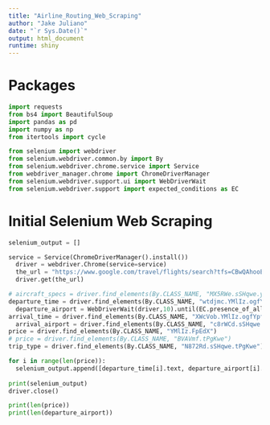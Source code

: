 ---
title: "Airline_Routing_Web_Scraping"
author: "Jake Juliano"
date: "`r Sys.Date()`"
output: html_document
runtime: shiny
---

# Packages
```{python}
import requests
from bs4 import BeautifulSoup
import pandas as pd
import numpy as np
from itertools import cycle

from selenium import webdriver
from selenium.webdriver.common.by import By
from selenium.webdriver.chrome.service import Service
from webdriver_manager.chrome import ChromeDriverManager
from selenium.webdriver.support.ui import WebDriverWait
from selenium.webdriver.support import expected_conditions as EC
```

# Initial Selenium Web Scraping
```{python}
selenium_output = []

service = Service(ChromeDriverManager().install())
  driver = webdriver.Chrome(service=service)
  the_url = "https://www.google.com/travel/flights/search?tfs=CBwQAhooEgoyMDI0LTEwLTEwagwIAhIIL20vMGZ2eWdyDAgCEggvbS8wZDlqchooEgoyMDI0LTEwLTE2agwIAhIIL20vMGQ5anJyDAgCEggvbS8wZnZ5Z0ABSAFwAYIBCwj___________8BmAEB&tfu=CmRDalJJVkZOTlFUSkxOMTlFVVZGQlZrdDRSa0ZDUnkwdExTMHRMUzB0TFMxMmRHOXVPRUZCUVVGQlIySlhTWGh6VDFoSFoyOUJFZ0V3R2dvSS9tTVFBaG9EVlZORU9DbHcvbU09&hl=en"
  driver.get(the_url)

# aircraft_specs = driver.find_elements(By.CLASS_NAME, "MX5RWe.sSHqwe.y52p7d")
departure_time = driver.find_elements(By.CLASS_NAME, "wtdjmc.YMlIz.ogfYpf.tPgKwe")
  departure_airport = WebDriverWait(driver,10).until(EC.presence_of_all_elements_located((By.CLASS_NAME, "G2WY5c.sSHqwe.ogfYpf.tPgKwe")))
arrival_time = driver.find_elements(By.CLASS_NAME, "XWcVob.YMlIz.ogfYpf.tPgKwe")
  arrival_airport = driver.find_elements(By.CLASS_NAME, "c8rWCd.sSHqwe.ogfYpf.tPgKwe")
price = driver.find_elements(By.CLASS_NAME, "YMlIz.FpEdX")
# price = driver.find_elements(By.CLASS_NAME, "BVAVmf.tPgKwe")
trip_type = driver.find_elements(By.CLASS_NAME, "N872Rd.sSHqwe.tPgKwe")

for i in range(len(price)):
  selenium_output.append([departure_time[i].text, departure_airport[i].text, arrival_time[i].text, arrival_airport[i].text, price[i].text, trip_type[i].text])
    
print(selenium_output)
driver.close()

print(len(price))
print(len(departure_airport))
```

